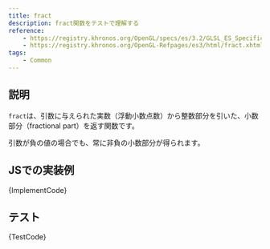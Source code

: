 ```yaml
---
title: fract
description: fract関数をテストで理解する
reference:
    - https://registry.khronos.org/OpenGL/specs/es/3.2/GLSL_ES_Specification_3.20.html#common-functions
    - https://registry.khronos.org/OpenGL-Refpages/es3/html/fract.xhtml
tags:
    - Common
---
```



## 説明

`fract`は、引数に与えられた実数（浮動小数点数）から整数部分を引いた、小数部分（fractional part）を返す関数です。

引数が負の値の場合でも、常に非負の小数部分が得られます。

## JSでの実装例

<CodeBlock language="ts">{ImplementCode}</CodeBlock>

## テスト

<CodeBlock language="js">{TestCode}</CodeBlock>
